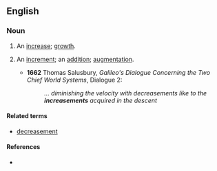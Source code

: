 ==English==

===Noun===
{{en-noun}}

# {{context|rare|lang=en}} An [[increase]]; [[growth]].
# {{context|rare|lang=en}} An [[increment]]; an [[addition]]; [[augmentation]].
#*'''1662''' Thomas Salusbury, ''Galileo's Dialogue Concerning the Two Chief World Systems'', Dialogue 2:
#*:''... diminishing the velocity with decreasements like to the '''increasements''' acquired in the descent''


====Related terms====
*[[decreasement]]

====References====
*{{R:OED2}}